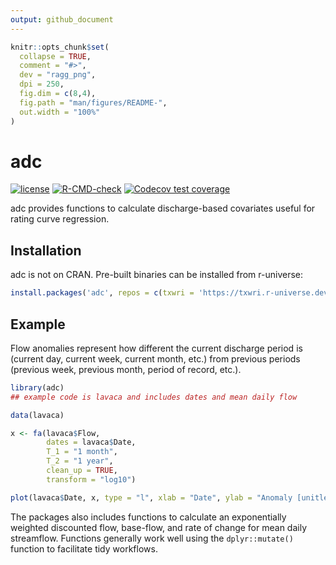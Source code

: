```yaml
---
output: github_document
---
```


<!-- README.md is generated from README.Rmd. Please edit that file -->

```r
knitr::opts_chunk$set(
  collapse = TRUE,
  comment = "#>",
  dev = "ragg_png",
  dpi = 250,
  fig.dim = c(8,4),
  fig.path = "man/figures/README-",
  out.width = "100%"
)
```

# adc

<!-- badges: start -->

[![license](https://img.shields.io/badge/license-MIT + file LICENSE-lightgrey.svg)](https://choosealicense.com/)
[![R-CMD-check](https://github.com/TxWRI/adc/workflows/R-CMD-check/badge.svg)](https://github.com/TxWRI/adc/actions)
[![Codecov test coverage](https://codecov.io/gh/TxWRI/adc/branch/main/graph/badge.svg)](https://app.codecov.io/gh/TxWRI/adc?branch=main)

<!-- badges: end -->

adc provides functions to calculate discharge-based covariates useful for rating curve regression.

## Installation

adc is not on CRAN. Pre-built binaries can be installed from r-universe:

``` r
install.packages('adc', repos = c(txwri = 'https://txwri.r-universe.dev'))
```

## Example

Flow anomalies represent how different the current discharge period is (current day, current week, current month, etc.) from previous periods (previous week, previous month, period of record, etc.). 

```r
library(adc)
## example code is lavaca and includes dates and mean daily flow

data(lavaca)

x <- fa(lavaca$Flow,
        dates = lavaca$Date,
        T_1 = "1 month",
        T_2 = "1 year",
        clean_up = TRUE,
        transform = "log10")

plot(lavaca$Date, x, type = "l", xlab = "Date", ylab = "Anomaly [unitless]")
```

The packages also includes functions to calculate an exponentially weighted discounted flow, base-flow, and rate of change for mean daily streamflow. Functions generally work well using the `dplyr::mutate()` function to facilitate tidy workflows.
